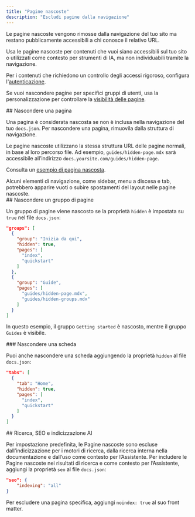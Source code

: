 ```yaml
---
title: "Pagine nascoste"
description: "Escludi pagine dalla navigazione"
---
```


Le pagine nascoste vengono rimosse dalla navigazione del tuo sito ma restano pubblicamente accessibili a chi conosce il relativo URL.

Usa le pagine nascoste per contenuti che vuoi siano accessibili sul tuo sito o utilizzati come contesto per strumenti di IA, ma non individuabili tramite la navigazione.

Per i contenuti che richiedono un controllo degli accessi rigoroso, configura l&#39;[autenticazione](/it/deploy/authentication-setup).

Se vuoi nascondere pagine per specifici gruppi di utenti, usa la personalizzazione per controllare la [visibilità delle pagine](/it/authentication-personalization/overview#page-visibility).

<div id="hiding-a-page">
  ## Nascondere una pagina
</div>

Una pagina è considerata nascosta se non è inclusa nella navigazione del tuo `docs.json`. Per nascondere una pagina, rimuovila dalla struttura di navigazione.

Le pagine nascoste utilizzano la stessa struttura URL delle pagine normali, in base al loro percorso file. Ad esempio, `guides/hidden-page.mdx` sarà accessibile all’indirizzo `docs.yoursite.com/guides/hidden-page`.

Consulta un [esempio di pagina nascosta](/it/organize/hidden-page-example).

<Note>
  Alcuni elementi di navigazione, come sidebar, menu a discesa e tab, potrebbero apparire vuoti o subire spostamenti del layout nelle pagine nascoste.
</Note>

<div id="hiding-a-group-of-pages">
  ## Nascondere un gruppo di pagine
</div>

Un gruppo di pagine viene nascosto se la proprietà `hidden` è impostata su `true` nel file `docs.json`:

```json highlight={4}
"groups": [
  {
    "group": "Inizia da qui",
    "hidden": true,
    "pages": [
      "index",
      "quickstart"
    ]
  },
  {
    "group": "Guide",
    "pages": [
      "guides/hidden-page.mdx",
      "guides/hidden-groups.mdx"
    ]
  }
]
```

In questo esempio, il gruppo `Getting started` è nascosto, mentre il gruppo `Guides` è visibile.

<div id="hiding-a-tab">
  ### Nascondere una scheda
</div>

Puoi anche nascondere una scheda aggiungendo la proprietà `hidden` al file `docs.json`:

```json highlight={4}
"tabs": [
  {
    "tab": "Home",
    "hidden": true,
    "pages": [
      "index",
      "quickstart"
    ]
  }
]
```

<div id="search-seo-and-ai-indexing">
  ## Ricerca, SEO e indicizzazione AI
</div>

Per impostazione predefinita, le Pagine nascoste sono escluse dall’indicizzazione per i motori di ricerca, dalla ricerca interna nella documentazione e dall’uso come contesto per l’Assistente. Per includere le Pagine nascoste nei risultati di ricerca e come contesto per l’Assistente, aggiungi la proprietà `seo` al file `docs.json`:

```json
"seo": {
    "indexing": "all"
}
```

Per escludere una pagina specifica, aggiungi `noindex: true` al suo front matter.
